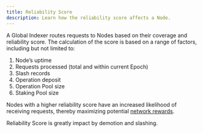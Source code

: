 ```yaml
---
title: Reliability Score
description: Learn how the reliability score affects a Node.
---
```


A Global Indexer routes requests to Nodes based on their coverage and reliability score. The calculation of the score is based on a range of factors, including but not limited to:

1. Node’s uptime
2. Requests processed (total and within current Epoch)
3. Slash records
4. Operation deposit
5. Operation Pool size
6. Staking Pool size

Nodes with a higher reliability score have an increased likelihood of receiving requests, thereby maximizing potential [network rewards](./network-reward).

Reliability Score is greatly impact by demotion and slashing.
